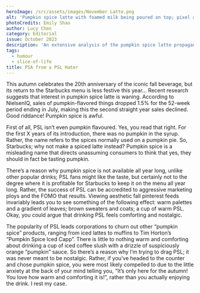 ```yaml
---
heroImage: /src/assets/images/November Latte.png
alt: 'Pumpkin spice latte with foamed milk being poured on top; pixel art. '
photoCredits: Emily Shao
author: Lucy Chen
category: Editorial
issue: October 2023
description: 'An extensive analysis of the pumpkin spice latte propaganda. '
tags:
  - humour
  - slice-of-life
title: PSA from a PSL Hater
---
```


This autumn celebrates the 20th anniversary of the iconic fall beverage, but its return to the Starbucks menu is less festive this year… Recent research suggests that interest in pumpkin spice latte is waning. According to NielsenIQ, sales of pumpkin-flavored things dropped 1.5% for the 52-week period ending in July, making this the second straight year sales declined. Good riddance! Pumpkin spice is awful.

First of all, PSL isn’t even pumpkin flavoured. Yes, you read that right. For the first X years of its introduction, there was no pumpkin in the syrup. Rather, the name refers to the spices normally used on a pumpkin pie. So, Starbucks; why not make a spiced latte instead? Pumpkin spice is a misleading name that directs unassuming consumers to think that yes, they should in fact be tasting pumpkin.

There’s a reason why pumpkin spice is not available all year long, unlike other popular drinks; PSL fans might like the taste, but certainly not to the degree where it is profitable for Starbucks to keep it on the menu all year long. Rather, the success of PSL can be accredited to aggressive marketing ploys and the FOMO that results. Viewing aesthetic fall pinterest feeds invariably leads you to see something of the following effect: warm palettes and a gradient of leaves; brown sweaters and coats; a cup of warm PSL. Okay, you could argue that drinking PSL feels comforting and nostalgic.

The popularity of PSL leads corporations to churn out other “pumpkin spice” products, ranging from iced lattes to muffins to Tim Horton’s “Pumpkin Spice Iced Capp”. There is little to nothing warm and comforting about drinking a cup of iced coffee slush with a drizzle of suspiciously orange “pumpkin” sauce. So there’s a reason why I’m trying to drag PSL; it was never meant to be nostalgic. Rather, if you’ve headed to the counter and chose pumpkin spice, you were most likely compelled to due to the little anxiety at the back of your mind telling you, “It’s only here for the autumn! You love how warm and comforting it is!”, rather than you actually enjoying the drink. I rest my case.
